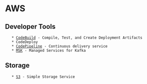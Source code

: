 = AWS =

== Developer Tools ==
    * [[CodeBuild]] - Compile, Test, and Create Deployment Artifacts
    * CodeDeploy
    * [[CodePipeline]] - Continuous delivery service
    * [[MSK]] - Managed Services for Kafka

== Storage ==
    * [[S3]] - Simple Storage Service
